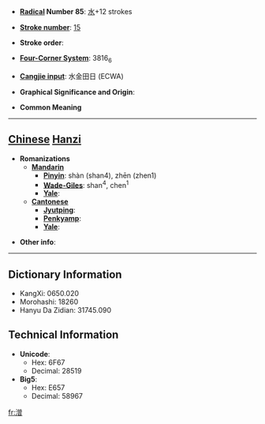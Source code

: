 * '''[[Wiktionary:Chinese radical index| Radical]] Number 85''': [[Wiktionary:Chinese radical index 水|水]]+12 strokes

* '''[[Wiktionary:Chinese total strokes index|Stroke number]]''': [[Wiktionary:Chinese total strokes index 15|15]]

* '''Stroke order''': 

* '''[[Wiktionary:Chinese four corner index|Four-Corner System]]''': 3816<sub>6</sub>

* '''[[Wiktionary:Chinese Cangjie index|Cangjie input]]''': 水金田日 (ECWA)

* '''Graphical Significance and Origin''': 

* '''Common Meaning'''

----

== [[Chinese]] [[Hanzi]] ==

* '''Romanizations'''
** '''[[Mandarin]]'''
*** '''[[Pinyin]]''': shàn (shan4), zhēn (zhen1)
*** '''[[Wade-Giles]]''': shan<sup>4</sup>, chen<sup>1</sup>
*** '''[[Yale]]''': 
** '''[[Cantonese]]'''
*** '''[[Jyutping]]''':
*** '''[[Penkyamp]]''': 
*** '''[[Yale]]''': 

* '''Other info''': 

----

== Dictionary Information ==

* KangXi: 0650.020
* Morohashi: 18260
* Hanyu Da Zidian: 31745.090

== Technical Information ==

* '''Unicode''':
** Hex: 6F67
** Decimal: 28519
* '''Big5''':
** Hex: E657
** Decimal: 58967

[[fr:潧]]